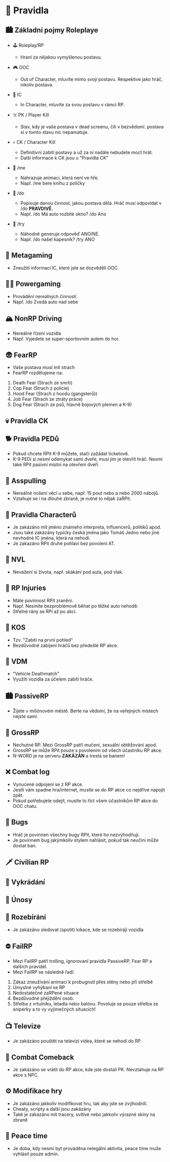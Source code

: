 # 📜 Pravidla

## 🏙️ Základní pojmy Roleplaye

- 🕹️ Roleplay/RP
  - Hraní za nějakou vymyšlenou postavu.

- 🎮 OOC
  - Out of Character, mluvíte mimo svoji postavu. Respektive jako hráč, nikoliv postava.

- 👦 IC
  - In Character, mluvíte za svou postavu v rámci RP.

- ☠️ PK / Player Kill
  - Stav, kdy je vaše postava v dead screenu, čili v bezvědomí. postava si v tomto stavu nic nepamatuje.

- 💀 CK / Character Kill
  - Definitivní zabití postavy a už za ní nadále nebudete moct hrát.
  - Další informace k CK jsou u "Pravidla CK"

- 👷 /me
  - Nahrazuje animaci, která není ve hře.
  - Např. /me bere knihu z poličky

- 🤥 /do
  - Popisuje danou činnost, jakou postava dělá. Hráč musí odpovídat v /do **PRAVDIVĚ.**
  - Např. /do Má auto rozbité okno?
          /do Ano

- 🧨 /try
  - Náhodně generuje odpověď ANO/NE.
  - Např. /do našel kapesník? /try ANO

## 💭 Metagaming
  - Zneužití informací IC, které jste se dozvěděli OOC.

## 🏋️‍♀️ Powergaming
  - Provádění nereálných činností
  - Např. /do Zvedá auto nad sebe

## 🏔 NonRP Driving
  - Nereálné řízení vozidla
  - Např. Vyjedete se super-sportovním autem do hor.

## 😨 FearRP
  - Vaše postava musí mít strach
  - FearRP rozdělujeme na:
1. Death Fear (Strach ze smrti)
2. Cop Fear (Strach z policie)
3. Hood Fear (Strach z hoodu (gangsterů))
4. Job Fear (Strach ze ztráty práce)
5. Dog Fear (Strach ze psů, hlavně bojových plemen a K-9)

## 💀 Pravidla CK

## 🐕 Pravidla PEDů
- Pokud chcete RPit K-9 můžete, stačí zažádat ticketově.
- K-9 PEDi si nesmí odemykat sami dveře, musí jim je otevřit hráč. Nesmí také RPit pasivní místní na otevření dveří.

## 🔫 Asspulling
- Nereálné nošení věcí u sebe, např. 15 pout nebo a nebo 2000 nábojů.
- Vztahuje se i na dlouhé zbraně, je nutné to nějak zaRPit.

## 👦 Pravidla Characterů
- Je zakázáno mít jméno známeho interpreta, influencerů, politiků apod.
- Jsou také zakázány typicky česká jména jako Tomáš Jedno nebo jiné nevhodné IC jména, která na nehodí.
- Je zakazáno RPit druhé pohlaví bez povolení AT.

## 🧟 NVL 
- Nevážení si života, např. skákání pod auta, pod vlak.

## 💉 RP Injuries
  - Máte povinnost RPit zranění.
  - Např. Nesmíte bezproblémově běhat po těžké auto nehodě.
  - Střelné rány se RPí až po akci.

## 🛑 KOS
  - Tzv. "Zabití na první pohled"
  - Bezdůvodné zabíjení hráčů bez předešlé RP akce.

## 🚗 VDM
  - "Vehicle Deathmatch"
  - Využítí vozidla za účelem zabítí hráče.

## 🏙 PassiveRP
  - Žijete v miliónovém městě. Berte na vědomí, že na veřejných místech nejste sami.

## 🤮 GrossRP
  - Nechutné RP. Mezi GrossRP patří mučení, sexuální obtěžování apod.
  - GrossRP se může RPit pouze s povolením od všech účastníku RP akce.
  - N-WORD je na serveru **ZAKÁZÁN** a trestá se banem!

## ❌ Combat log
  - Vynucené odpojení se z RP akce.
  - Jestli vám spadne hra/internet, musíte se do RP akce co nejdříve napojit zpět.
  - Pokud potřebujete odejít, musíte to říct všem účastníkům RP akce do OOC chatu.

## 🐛 Bugs
  - Hráč je povinnen všechny bugy RPit, které ho nezvýhodňují.
  - Je povinnem bug jakýmkoliv stylem nahlásit, pokud tak neučíní může dostat ban.

## 🗡️ Civilian RP

## 🏪 Vykrádání

## 🧨 Únosy

## 🚗 Rozebírání

- Je zakázáno sledovat (spotit) lokace, kde se rozebírájí vozidla

## ⛔ FailRP
  - Mezi FailRP patří trolling, ignorovaní pravidla PassiveRP, Fear RP a dalších pravidel.
  - Mezi FailRP se následně řadí:
1. Zákaz zneužívání animací k probugnutí přes stěny nebo při střelbě
2. Úmyslné vyhýbaní se RP
3. Nedostatečné zaRPené situace
4. Bezdůvodné přejíždění osob.
5. Střelba z vrtulníku, letadla nebo balónu. Povoluje se pouze střelba ze sniperky a to vy vyjímečných situacích!

## 📺 Televize
  - Je zakázáno pouštět na televizi videa, které se nehodí do RP.

## 🔫 Combat Comeback
- Je zakázáno se vrátit do RP akce, kde jste dostali PK. Nevztahuje na RP akce s NPC.

## ⚙️ Modifikace hry 
- Je zakázáno jakkoliv modifikovat hru, tak aby jste se zvýhodnili. 
- Cheaty, scripty a další jsou zakázány
- Také je zakázáno mít tracery, svitívé nebo jakkoliv výrazné skiny na zbraně


## 📛 Peace time
- Je doba, kdy nesmí byt prováděna nelegální aktivita, peace time muže vyhlásit pouze admin.
